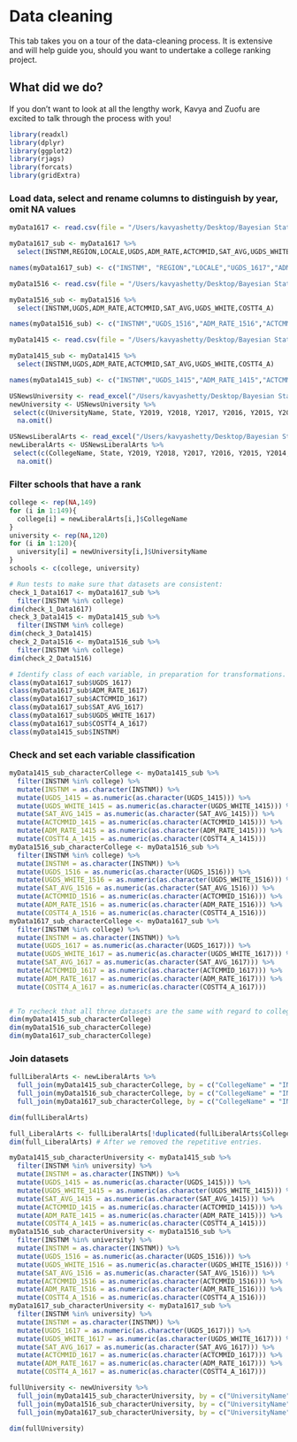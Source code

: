 # Data cleaning

This tab takes you on a tour of the data-cleaning process. It is extensive and will help guide you, should you want to undertake a college ranking project.

## What **did** we do?

If you don't want to look at all the lengthy work, Kavya and Zuofu are excited to talk through the process with you!

```r
library(readxl)
library(dplyr)
library(ggplot2)
library(rjags)
library(forcats)
library(gridExtra)
```

### Load data, select and rename columns to distinguish by year, omit NA values

```r
myData1617 <- read.csv(file = "/Users/kavyashetty/Desktop/Bayesian Stats/MERGED2016_17_PP.csv")

myData1617_sub <- myData1617 %>%
  select(INSTNM,REGION,LOCALE,UGDS,ADM_RATE,ACTCMMID,SAT_AVG,UGDS_WHITE,COSTT4_A)
```

```r
names(myData1617_sub) <- c("INSTNM", "REGION","LOCALE","UGDS_1617","ADM_RATE_1617","ACTCMMID_1617","SAT_AVG_1617","UGDS_WHITE_1617","COSTT4_A_1617")
```


```r
myData1516 <- read.csv(file = "/Users/kavyashetty/Desktop/Bayesian Stats/MERGED2015_16_PP.csv")

myData1516_sub <- myData1516 %>%
  select(INSTNM,UGDS,ADM_RATE,ACTCMMID,SAT_AVG,UGDS_WHITE,COSTT4_A)
```

```r
names(myData1516_sub) <- c("INSTNM","UGDS_1516","ADM_RATE_1516","ACTCMMID_1516","SAT_AVG_1516","UGDS_WHITE_1516","COSTT4_A_1516")
```

```r
myData1415 <- read.csv(file = "/Users/kavyashetty/Desktop/Bayesian Stats/MERGED2014_15_PP.csv")

myData1415_sub <- myData1415 %>%
  select(INSTNM,UGDS,ADM_RATE,ACTCMMID,SAT_AVG,UGDS_WHITE,COSTT4_A)
```

```r
names(myData1415_sub) <- c("INSTNM","UGDS_1415","ADM_RATE_1415","ACTCMMID_1415","SAT_AVG_1415","UGDS_WHITE_1415","COSTT4_A_1415")
```

```r
USNewsUniversity <- read_excel("/Users/kavyashetty/Desktop/Bayesian Stats/USNewsUniversity.xlsx")
newUniversity <- USNewsUniversity %>%
 select(c(UniversityName, State, Y2019, Y2018, Y2017, Y2016, Y2015, Y2014, Y2013, Y2012)) %>%
  na.omit()
```

```r
USNewsLiberalArts <- read_excel("/Users/kavyashetty/Desktop/Bayesian Stats/USNewsLiberalArts.xlsx")
newLiberalArts <- USNewsLiberalArts %>%
 select(c(CollegeName, State, Y2019, Y2018, Y2017, Y2016, Y2015, Y2014, Y2013, Y2012)) %>%
  na.omit()
```

### Filter schools that have a rank

```r
college <- rep(NA,149)
for (i in 1:149){
  college[i] = newLiberalArts[i,]$CollegeName
}
university <- rep(NA,120)
for (i in 1:120){
  university[i] = newUniversity[i,]$UniversityName
}
schools <- c(college, university)
```

```r
# Run tests to make sure that datasets are consistent:
check_1_Data1617 <- myData1617_sub %>% 
  filter(INSTNM %in% college)
dim(check_1_Data1617)
check_3_Data1415 <- myData1415_sub %>%
  filter(INSTNM %in% college)
dim(check_3_Data1415)
check_2_Data1516 <- myData1516_sub %>%
  filter(INSTNM %in% college)
dim(check_2_Data1516)
```

```r
# Identify class of each variable, in preparation for transformations.
class(myData1617_sub$UGDS_1617)
class(myData1617_sub$ADM_RATE_1617)
class(myData1617_sub$ACTCMMID_1617)
class(myData1617_sub$SAT_AVG_1617)
class(myData1617_sub$UGDS_WHITE_1617)
class(myData1617_sub$COSTT4_A_1617)
class(myData1415_sub$INSTNM)
```

### Check and set each variable classification
```r
myData1415_sub_characterCollege <- myData1415_sub %>%
  filter(INSTNM %in% college) %>%
  mutate(INSTNM = as.character(INSTNM)) %>%
  mutate(UGDS_1415 = as.numeric(as.character(UGDS_1415))) %>%
  mutate(UGDS_WHITE_1415 = as.numeric(as.character(UGDS_WHITE_1415))) %>%
  mutate(SAT_AVG_1415 = as.numeric(as.character(SAT_AVG_1415))) %>%
  mutate(ACTCMMID_1415 = as.numeric(as.character(ACTCMMID_1415))) %>%
  mutate(ADM_RATE_1415 = as.numeric(as.character(ADM_RATE_1415))) %>%
  mutate(COSTT4_A_1415 = as.numeric(as.character(COSTT4_A_1415)))
myData1516_sub_characterCollege <- myData1516_sub %>%
  filter(INSTNM %in% college) %>%
  mutate(INSTNM = as.character(INSTNM)) %>%
  mutate(UGDS_1516 = as.numeric(as.character(UGDS_1516))) %>%
  mutate(UGDS_WHITE_1516 = as.numeric(as.character(UGDS_WHITE_1516))) %>%
  mutate(SAT_AVG_1516 = as.numeric(as.character(SAT_AVG_1516))) %>%
  mutate(ACTCMMID_1516 = as.numeric(as.character(ACTCMMID_1516))) %>%
  mutate(ADM_RATE_1516 = as.numeric(as.character(ADM_RATE_1516))) %>%
  mutate(COSTT4_A_1516 = as.numeric(as.character(COSTT4_A_1516)))
myData1617_sub_characterCollege <- myData1617_sub %>%
  filter(INSTNM %in% college) %>%
  mutate(INSTNM = as.character(INSTNM)) %>%
  mutate(UGDS_1617 = as.numeric(as.character(UGDS_1617))) %>%
  mutate(UGDS_WHITE_1617 = as.numeric(as.character(UGDS_WHITE_1617))) %>%
  mutate(SAT_AVG_1617 = as.numeric(as.character(SAT_AVG_1617))) %>%
  mutate(ACTCMMID_1617 = as.numeric(as.character(ACTCMMID_1617))) %>%
  mutate(ADM_RATE_1617 = as.numeric(as.character(ADM_RATE_1617))) %>%
  mutate(COSTT4_A_1617 = as.numeric(as.character(COSTT4_A_1617)))
  
```

```r
# To recheck that all three datasets are the same with regard to college names.
dim(myData1415_sub_characterCollege) 
dim(myData1516_sub_characterCollege)
dim(myData1617_sub_characterCollege)
```

### Join datasets

```r
fullLiberalArts <- newLiberalArts %>%
  full_join(myData1415_sub_characterCollege, by = c("CollegeName" = "INSTNM")) %>%
  full_join(myData1516_sub_characterCollege, by = c("CollegeName" = "INSTNM")) %>%
  full_join(myData1617_sub_characterCollege, by = c("CollegeName" = "INSTNM")) 

dim(fullLiberalArts)

full_LiberalArts <- fullLiberalArts[!duplicated(fullLiberalArts$CollegeName), ]
dim(full_LiberalArts) # After we removed the repetitive entries.
```

```r
myData1415_sub_characterUniversity <- myData1415_sub %>%
  filter(INSTNM %in% university) %>%
  mutate(INSTNM = as.character(INSTNM)) %>%
  mutate(UGDS_1415 = as.numeric(as.character(UGDS_1415))) %>%
  mutate(UGDS_WHITE_1415 = as.numeric(as.character(UGDS_WHITE_1415))) %>%
  mutate(SAT_AVG_1415 = as.numeric(as.character(SAT_AVG_1415))) %>%
  mutate(ACTCMMID_1415 = as.numeric(as.character(ACTCMMID_1415))) %>%
  mutate(ADM_RATE_1415 = as.numeric(as.character(ADM_RATE_1415))) %>%
  mutate(COSTT4_A_1415 = as.numeric(as.character(COSTT4_A_1415)))
myData1516_sub_characterUniversity <- myData1516_sub %>%
  filter(INSTNM %in% university) %>%
  mutate(INSTNM = as.character(INSTNM)) %>%
  mutate(UGDS_1516 = as.numeric(as.character(UGDS_1516))) %>%
  mutate(UGDS_WHITE_1516 = as.numeric(as.character(UGDS_WHITE_1516))) %>%
  mutate(SAT_AVG_1516 = as.numeric(as.character(SAT_AVG_1516))) %>%
  mutate(ACTCMMID_1516 = as.numeric(as.character(ACTCMMID_1516))) %>%
  mutate(ADM_RATE_1516 = as.numeric(as.character(ADM_RATE_1516))) %>%
  mutate(COSTT4_A_1516 = as.numeric(as.character(COSTT4_A_1516)))
myData1617_sub_characterUniversity <- myData1617_sub %>%
  filter(INSTNM %in% university) %>%
  mutate(INSTNM = as.character(INSTNM)) %>%
  mutate(UGDS_1617 = as.numeric(as.character(UGDS_1617))) %>%
  mutate(UGDS_WHITE_1617 = as.numeric(as.character(UGDS_WHITE_1617))) %>%
  mutate(SAT_AVG_1617 = as.numeric(as.character(SAT_AVG_1617))) %>%
  mutate(ACTCMMID_1617 = as.numeric(as.character(ACTCMMID_1617))) %>%
  mutate(ADM_RATE_1617 = as.numeric(as.character(ADM_RATE_1617))) %>%
  mutate(COSTT4_A_1617 = as.numeric(as.character(COSTT4_A_1617)))
```

```r
fullUniversity <- newUniversity %>%
  full_join(myData1415_sub_characterUniversity, by = c("UniversityName" = "INSTNM")) %>%
  full_join(myData1516_sub_characterUniversity, by = c("UniversityName" = "INSTNM")) %>%
  full_join(myData1617_sub_characterUniversity, by = c("UniversityName" = "INSTNM"))

dim(fullUniversity)

```